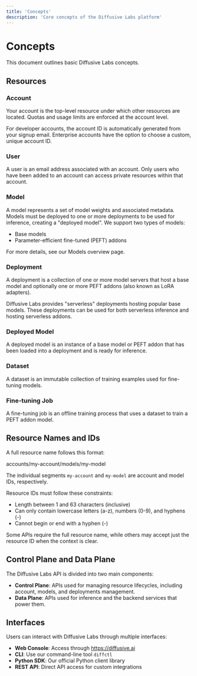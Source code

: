 ```yaml
---
title: 'Concepts'
description: 'Core concepts of the Diffusive Labs platform'
---
```


# Concepts

This document outlines basic Diffusive Labs concepts.

## Resources

### Account

Your account is the top-level resource under which other resources are located. Quotas and usage limits are enforced at the account level.

For developer accounts, the account ID is automatically generated from your signup email. Enterprise accounts have the option to choose a custom, unique account ID.

### User

A user is an email address associated with an account. Only users who have been added to an account can access private resources within that account.

### Model

A model represents a set of model weights and associated metadata. Models must be deployed to one or more deployments to be used for inference, creating a "deployed model". We support two types of models:

* Base models
* Parameter-efficient fine-tuned (PEFT) addons

For more details, see our Models overview page.

### Deployment

A deployment is a collection of one or more model servers that host a base model and optionally one or more PEFT addons (also known as LoRA adapters).

Diffusive Labs provides "serverless" deployments hosting popular base models. These deployments can be used for both serverless inference and hosting serverless addons.

### Deployed Model

A deployed model is an instance of a base model or PEFT addon that has been loaded into a deployment and is ready for inference.

### Dataset

A dataset is an immutable collection of training examples used for fine-tuning models.

### Fine-tuning Job

A fine-tuning job is an offline training process that uses a dataset to train a PEFT addon model.

## Resource Names and IDs

A full resource name follows this format:

accounts/my-account/models/my-model


The individual segments `my-account` and `my-model` are account and model IDs, respectively.

Resource IDs must follow these constraints:
* Length between 1 and 63 characters (inclusive)
* Can only contain lowercase letters (a-z), numbers (0-9), and hyphens (-)
* Cannot begin or end with a hyphen (-)

Some APIs require the full resource name, while others may accept just the resource ID when the context is clear.

## Control Plane and Data Plane

The Diffusive Labs API is divided into two main components:

* **Control Plane**: APIs used for managing resource lifecycles, including account, models, and deployments management.
* **Data Plane**: APIs used for inference and the backend services that power them.

## Interfaces

Users can interact with Diffusive Labs through multiple interfaces:

* **Web Console**: Access through https://diffusive.ai
* **CLI**: Use our command-line tool `diffctl`
* **Python SDK**: Our official Python client library
* **REST API**: Direct API access for custom integrations
